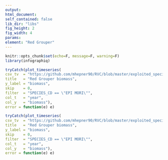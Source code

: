 ```yaml
---
output:
html_document:
self_contained: false
lib_dir: "libs"
fig_height: 2
fig_width: 4
params:
element: "Red Grouper"
---
```


```r
knitr::opts_chunk$set(echo=F, message=F, warning=F)
library(infographiq)
```

```r
tryCatch(plot_timeseries(
csv_tv  = "https://github.com/mhepner90/RVC/blob/master/exploited_species/exploited_fk_bio.csv",
title   = "Red Grouper biomass",
y_label = "biomass",
skip    = 0,
filter  = "SPECIES_CD == \"EPI MORI\"",
col_t   = "year",
col_y   = "biomass"),
error = function(e) e)
```

```r
tryCatch(plot_timeseries(
csv_tv  = "https://github.com/mhepner90/RVC/blob/master/exploited_species/exploited_fk_bio.csv",
title   = "Red Grouper biomass",
y_label = "biomass",
skip    = 0,
filter  = "SPECIES_CD == \"EPI MORI\"",
col_t   = "year",
col_y   = "biomass"),
error = function(e) e)
```
